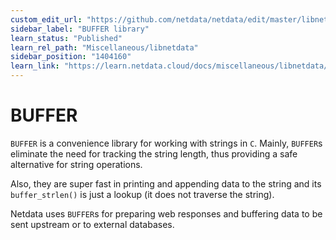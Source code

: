 ```yaml
---
custom_edit_url: "https://github.com/netdata/netdata/edit/master/libnetdata/buffer/README.md"
sidebar_label: "BUFFER library"
learn_status: "Published"
learn_rel_path: "Miscellaneous/libnetdata"
sidebar_position: "1404160"
learn_link: "https://learn.netdata.cloud/docs/miscellaneous/libnetdata/buffer-library"
---
```



# BUFFER

`BUFFER` is a convenience library for working with strings in `C`.
Mainly, `BUFFER`s eliminate the need for tracking the string length, thus providing
a safe alternative for string operations.

Also, they are super fast in printing and appending data to the string and its `buffer_strlen()`
is just a lookup (it does not traverse the string).

Netdata uses `BUFFER`s for preparing web responses and buffering data to be sent upstream or
to external databases.
